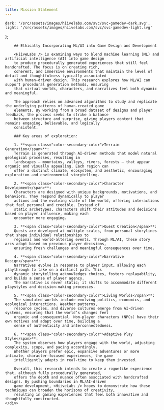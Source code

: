 ```yaml
---
title: Mission Statement
---
```


    dark: '/src/assets/images/hiivelabs.com/svc/svc-gamedev-dark.svg',
    light: '/src/assets/images/hiivelabs.com/svc/svc-gamedev-light.svg'
};

<BaseLayout title={frontmatter.title} current="/mission">
    <div class="container mission">
        <div class="ml-auto mr-auto w-fit lg:w-full">
            <ThemedImage id="svc-gamedev-img" srcList={logoSrc}
                         class="float-none lg:float-start w-56 h-56 lg:w-72 lg:h-72 lg:pr-2"/>
        </div>

        ## Ethically Incorporating ML/AI into Game Design and Development

        <HiiveLabs /> is examining ways to blend machine learning (ML) and artificial intelligence (AI) into game design
        to produce procedurally generated experiences that still feel handcrafted. The focus is on creating rich,
        coherent, and immersive environments that maintain the level of detail and thoughtfulness typically associated
        with human-driven design. This research explores how ML/AI can support procedural generation methods, ensuring
        that virtual worlds, characters, and narratives feel both dynamic and meaningful.

        The approach relies on advanced algorithms to study and replicate the underlying patterns of human-created game
        elements. By working from a broad dataset of designs and player feedback, the process seeks to strike a balance
        between structure and surprise, giving players content that remains engaging, believable, and logically
        consistent.

        ### Key areas of exploration:

        1. **<span class="color-secondary-color">Terrain Generation</span>**:
        Terrain is generated through AI-driven methods that model natural geological processes, resulting in
        landscapes — mountains, valleys, rivers, forests — that appear organic and visually appealing. Each region can
        offer a distinct climate, ecosystem, and aesthetic, encouraging exploration and environmental storytelling.

        2. **<span class="color-secondary-color">Character Development</span>**:
        Characters are designed with unique backgrounds, motivations, and behaviors. They respond dynamically to player
        actions and the evolving state of the world, offering interactions that feel personal and credible. Instead of
        static archetypes, characters shift their attitudes and decisions based on player influence, making each
        encounter more engaging.

        3. **<span class="color-secondary-color">Quest Creation</span>**:
        Quests are developed at multiple scales, from personal storylines that shape individual relationships to
        regional and world-altering events. Through ML/AI, these story arcs adapt based on previous player decisions,
        ensuring fresh challenges and meaningful consequences over time.

        4. **<span class="color-secondary-color">Narrative Design</span>**:
        Narratives evolve in response to player input, allowing each playthrough to take on a distinct path. This
        dynamic storytelling acknowledges choices, fosters replayability, and builds a sense of player agency.
        The narrative is never static; it shifts to accommodate different playstyles and decision-making processes.

        5. **<span class="color-secondary-color">Living Worlds</span>**:
        The simulated worlds include evolving politics, economics, and ecological interactions. Weather patterns,
        resource cycles, and diverse cultures emerge from AI-driven systems, ensuring that the world’s changes feel
        organic and consequential. Non-player characters (NPCs) have their own motives and adapt over time, building a
        sense of authenticity and interconnectedness.

        6. **<span class="color-secondary-color">Adaptive Play Style</span>**:
        The system observes how players engage with the world, adjusting complexity, scope, and pacing accordingly.
        Whether players prefer epic, expansive adventures or more intimate, character-focused experiences, the game
        intelligently adapts in real-time to keep them invested.

        Overall, this research intends to create a roguelike experience that, although fully procedurally generated,
        offers the depth and nuance often associated with handcrafted designs. By pushing boundaries in ML/AI-driven
        game development, <HiiveLabs /> hopes to demonstrate how these techniques can broaden the horizons of creativity,
        resulting in gaming experiences that feel both innovative and thoughtfully constructed.
    </div>
</BaseLayout>
